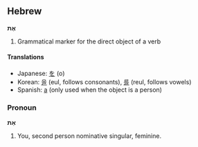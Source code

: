 ==Hebrew==
<!-- particle or preposition? -->
'''אֶת'''

# Grammatical marker for the direct object of a verb

====Translations====
*Japanese: [[を]] (o)
*Korean: [[을]] (eul, follows consonants), [[를]] (reul, follows vowels)
*Spanish: [[a]] (only used when the object is a person)

===Pronoun===
'''אַת'''

# You, second person nominative singular, feminine.